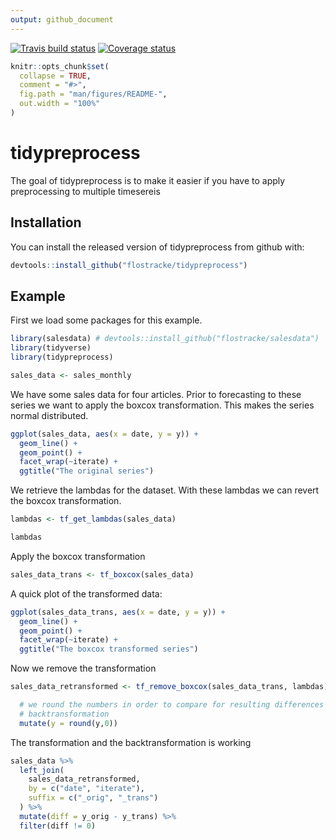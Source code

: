 ```yaml
---
output: github_document
---
```


<!-- README.md is generated from README.Rmd. Please edit that file -->

[![Travis build status](https://travis-ci.org/flostracke/efor.svg?branch=master)](https://travis-ci.org/flostracke/efor)
[![Coverage status](https://codecov.io/gh/flostracke/efor/branch/master/graph/badge.svg)](https://codecov.io/github/flostracke/efor?branch=master)

```r
knitr::opts_chunk$set(
  collapse = TRUE,
  comment = "#>",
  fig.path = "man/figures/README-",
  out.width = "100%"
)
```
# tidypreprocess

The goal of tidypreprocess is to make it easier if you have to apply preprocessing to multiple timesereis

## Installation

You can install the released version of tidypreprocess from github with:

``` r
devtools::install_github("flostracke/tidypreprocess")
```

## Example

First we load some packages for this example.
```r

library(salesdata) # devtools::install_github("flostracke/salesdata")
library(tidyverse)
library(tidypreprocess)

sales_data <- sales_monthly
```

We have some sales data for four articles. Prior to forecasting to these series
we want to apply the boxcox transformation. This makes the series normal 
distributed.

```r

ggplot(sales_data, aes(x = date, y = y)) +
  geom_line() +
  geom_point() +
  facet_wrap(~iterate) +
  ggtitle("The original series")
```

We retrieve the lambdas for the dataset. With these lambdas we can revert
the boxcox transformation.

```r
lambdas <- tf_get_lambdas(sales_data)

lambdas
```

Apply the boxcox transformation

```r

sales_data_trans <- tf_boxcox(sales_data)
```

A quick plot of the transformed data:
```r
ggplot(sales_data_trans, aes(x = date, y = y)) +
  geom_line() +
  geom_point() +
  facet_wrap(~iterate) +
  ggtitle("The boxcox transformed series")
```

Now we remove the transformation

```r

sales_data_retransformed <- tf_remove_boxcox(sales_data_trans, lambdas) %>%

  # we round the numbers in order to compare for resulting differences due to the
  # backtransformation
  mutate(y = round(y,0))
```

The transformation and the backtransformation is working

```r
sales_data %>%
  left_join(
    sales_data_retransformed,
    by = c("date", "iterate"),
    suffix = c("_orig", "_trans")
  ) %>%
  mutate(diff = y_orig - y_trans) %>%
  filter(diff != 0)
```






